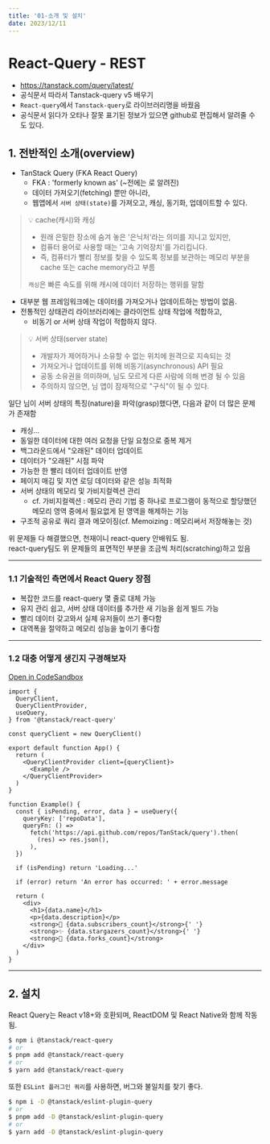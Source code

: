 ```yaml
---
title: '01-소개 및 설치'
date: 2023/12/11
---
```


# React-Query - REST

- https://tanstack.com/query/latest/
- 공식문서 따라서 Tanstack-query v5 배우기 
- `React-query`에서 `Tanstack-query`로 라이브러리명을 바꿨음
- 공식문서 읽다가 오타나 잘못 표기된 정보가 있으면 github로 편집해서 알려줄 수도 있다.

## 1. 전반적인 소개(overview)

- TanStack Query (FKA React Query)
    - FKA : 'formerly known as' (~전에는 로 알려진)
    - 데이터 가져오기(fetching) 뿐만 아니라,
    - 웹앱에서 `서버 상태(state)`를 가져오고, 캐싱, 동기화, 업데이트할 수 있다.

> 💡 cache(캐시)와 캐싱
> - 원래 은밀한 장소에 숨겨 놓은 '은닉처'라는 의미를 지니고 있지만, 
> - 컴퓨터 용어로 사용할 때는 '고속 기억장치'를 가리킵니다. 
> - 즉, 컴퓨터가 빨리 정보를 찾을 수 있도록 정보를 보관하는 메모리 부분을 cache 또는 cache memory라고 부름
> 
> `캐싱`은 빠른 속도를 위해 캐시에 데이터 저장하는 행위를 말함

- 대부분 웹 프레임워크에는 데이터를 가져오거나 업데이트하는 방법이 없음.
- 전통적인 상태관리 라이브러리에는 클라이언트 상태 작업에 적합하고,
    - 비동기 or 서버 상태 작업이 적합하지 않다.

> 💡 서버 상태(server state)
> - 개발자가 제어하거나 소유할 수 없는 위치에 원격으로 지속되는 것
> - 가져오거나 업데이트를 위해 비동기(asynchronous) API 필요
> - 공동 소유권을 의미하며, 님도 모르게 다른 사람에 의해 변경 될 수 있음
> - 주의하지 않으면, 님 앱이 잠재적으로 "구식"이 될 수 있다.

일단 님이 서버 상태의 특징(nature)을 파악(grasp)했다면, 다음과 같이 더 많은 문제가 존재함

- 캐싱... 
- 동일한 데이터에 대한 여러 요청을 단일 요청으로 중복 제거
- 백그라운드에서 "오래된" 데이터 업데이트
- 데이터가 "오래된" 시점 파악
- 가능한 한 빨리 데이터 업데이트 반영
- 페이지 매김 및 지연 로딩 데이터와 같은 성능 최적화
- 서버 상태의 메모리 및 가비지컬렉션 관리
    - cf. 가비지컬렉션 : 메모리 관리 기법 중 하나로 프로그램이 동적으로 할당했던 메모리 영역 중에서 필요없게 된 영역을 해제하는 기능
- 구조적 공유로 쿼리 결과 메모이징(cf. Memoizing : 메모리써서 저장해놓는 것)

위 문제들 다 해결했으면, 천재이니 react-query 안배워도 됨. <br />
react-query팀도 위 문제들의 표면적인 부분을 조금씩 처리(scratching)하고 있음

---

### 1.1 기술적인 측면에서 React Query 장점

- 복잡한 코드를 react-query 몇 줄로 대체 가능
- 유지 관리 쉽고, 서버 상태 데이터를 추가한 새 기능을 쉽게 빌드 가능
- 빨리 데이터 갖고와서 실제 유저들이 쓰기 좋다함
- 대역폭을 절약하고 메모리 성능을 높이기 좋다함

---

### 1.2 대충 어떻게 생긴지 구경해보자

[Open in CodeSandbox](https://codesandbox.io/p/devbox/github/tannerlinsley/react-query/tree/main/examples/react/simple?file=%2Fsrc%2Findex.jsx%3A16%2C45)

```tsx
import {
  QueryClient,
  QueryClientProvider,
  useQuery,
} from '@tanstack/react-query'

const queryClient = new QueryClient()

export default function App() {
  return (
    <QueryClientProvider client={queryClient}>
      <Example />
    </QueryClientProvider>
  )
}

function Example() {
  const { isPending, error, data } = useQuery({
    queryKey: ['repoData'],
    queryFn: () =>
      fetch('https://api.github.com/repos/TanStack/query').then(
        (res) => res.json(),
      ),
  })

  if (isPending) return 'Loading...'

  if (error) return 'An error has occurred: ' + error.message

  return (
    <div>
      <h1>{data.name}</h1>
      <p>{data.description}</p>
      <strong>👀 {data.subscribers_count}</strong>{' '}
      <strong>✨ {data.stargazers_count}</strong>{' '}
      <strong>🍴 {data.forks_count}</strong>
    </div>
  )
}
```

---

## 2. 설치

React Query는 React v18+와 호환되며, ReactDOM 및 React Native와 함께 작동됨.

```bash
$ npm i @tanstack/react-query
# or
$ pnpm add @tanstack/react-query
# or
$ yarn add @tanstack/react-query
```

또한 `ESLint 플러그인 쿼리`를 사용하면, 버그와 불일치를 찾기 좋다.

```bash
$ npm i -D @tanstack/eslint-plugin-query
# or
$ pnpm add -D @tanstack/eslint-plugin-query
# or
$ yarn add -D @tanstack/eslint-plugin-query
```